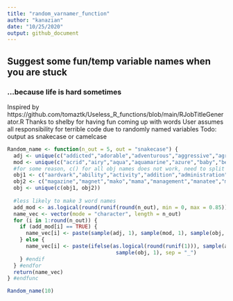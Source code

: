 ```yaml
---
title: "random_varnamer_function"
author: "kanazian"
date: "10/25/2020"
output: github_document
---
```


## Suggest some fun/temp variable names when you are stuck

### ...because life is hard sometimes
Inspired by https://github.com/tomaztk/Useless_R_functions/blob/main/RJobTitleGenerator.R
Thanks to shelby for having fun coming up with words
User assumes all responsibility for terrible code due to randomly named variables
Todo: output as snakecase or camelcase
```r
Random_name <- function(n_out = 5, out = "snakecase") {
  adj <- unique(c("addicted","adorable","adventurous","aggressive","agreeable","alert","alive","amused","angry","annoyed","annoying","anxious","arrogant","ashamed","attractive","average","awful","bad","beautiful","better","bewildered","black","blended","bloody","blushing","bored","brainy","brave","breakable","bright","bright","busy","calm","careful","cautious","charming","cheerful","clean","clear","clever","cloudy","clumsy","colorful","combative","comfortable","concerned","condemned","confused","cooperative","courageous","crabby","crazy","creepy","crowded","cruel","curious","cute","dangerous","dark","dead","defeated","defiant","delightful","depressed","determined","different","difficult","disgusted","distinct","disturbed","dizzy","doubtful","drab","drab","dull","eager","easy","egregious","elated","elegant","embarrassed","enchanting","encouraging","energetic","enthusiastic","envious","evil","excited","expensive","exuberant","fair","faithful","famous","fancy","fantastic","fierce","filthy","fine","foolish","fragile","frail","frantic","friendly","frightened","funky","funny","gentle","gifted","glamorous","gleaming","glorious","good","gorgeous","graceful","gregarious","grieving","grotesque","grumpy","handsome","happy","healthy","helpful","helpless","hilarious","homeless","homely","horrible","humble","hungry","hurt","icky","ill","important","impossible","inexpensive","innocent","inquisitive","itchy","jealous","jellied","jittery","jolly","joyous","keratinous","kind","lazy","light","lively","lonely","long","lovely","lucky","lusty","magnificent","misty","modern","monotonous","motionless","muddy","mushy","mysterious","nasty","naughty","nervous","nice","noble","nutty","obedient","obnoxious","odd","ombre","oozy","open","outrageous","outstanding","panicky","perfect","petite","plain","pleasant","poised","poor","powerful","precious","prickly","proud","putrid","puzzled","quaint","quizzical","ragged","real","relieved","repulsive","rich","scary","selfish","sheepish","shiny","shy","silly","sleepy","smiling","smoggy","sore","sparkling","splendid","spotless","stormy","strange","stupid","successful","super","talented","tame","tasty","tender","tense","tepid","terrible","thankful","thoughtful","thoughtless","tired","tough","troubled","ugliest","ugly","uninterested","unsightly","unusual","upgraded","upset","uptight","vain","vast","victorious","vivacious","wandering","waxy","weak","weary","wicked","wild","witty","worried","worrisome","wrong","zany","zealous","zesty","zippy"))
  mod <- unique(c("acrid","airy","aqua","aquamarine","azure","baby","beefy","beige","big","bird","bisque","black","bland","blast","blue","bony","boundless","brackish","brass","brawny","brick","broad","bronze","brown","brulee","buff","bulbous","bulky","burly","butter","camel","caravan","cerulean","chalice","chartruse","chocolate","chowder","chunky","clove","colossal","compact","copper","coral","cornsilk","corny","corpulent","cosmic","cricket","crimson","crusty","cubby","curvy","cyan","dairy","dance","delight","dreaming","drops","dust","dwarf","eggy","elfin","emaciated","endless","enormous","enormous","epic","expansive","extensive","fat","feldspar","ferocious","fest","flash","fleshy","forlorn","fuchsia","galaxy","gargantuan","garish","garnished","gaunt","giant","gigantic","ginger","glorious","glow","gold","grain","grand","grass","gray","great","green","haggard","hangry","haphazard","heavy","hefty","hollow","honeydew","hue","huge","hulking","illimitable","immeasurable","immense","indigo","infinitesimal","inglorious","inky","ivory","julienned","jumbled","khaki","lanky","large","lavender","lean","light","lily","limber","lime","limitless","limp","linen","little","magenta","mammoth","mane","maroon","massive","meager","measly","microscopic","mini","miniature","minuscule","minute","moccasin","monstrous","moss","moth","mustard","narrow","navy","notorious","obese","olive","orange","orchid","outsized","oval","oversize","overweight","ovoid","palacial","pale","paltry","passion","pearl","pentagonal","peruvian","petite","pink","plateau","plum","plump","pollen","portly","poundcake","pudgy","puny","purple","quaint","quick","quiet","rabbit","rabid","red","ridge","rock","rotund","round","salmon","sand","scanty","scraggy","scrawny","sea","seed","shadow","short","sienna","silk","silver","sizable","skeletal","skimpy","skinny","slender","slim","small","snow","sorbet","souffle","split","spout","square","squat","stage","star","stocky","stone","stout","strapping","stupendous","sturdy","sunlight","swole","tail","tall","tan","tangerine","tart","tea","teal","teensy","teeny","terrible","thick","thickset","thin","thistle","tiny","titanic","tomato","towering","traditional","trifling","trim","tubby","turquoise","tweed","undersized","underweight","undulating","unlimited","vast","victorious","violet","vivacious","wee","wheat","white","whopping","wide","wild","wilted","withered","woods","xrayed","yellow","young","zesty"))
  #for some reason, c() for all obj names does not work, need to split into 2 vectors and then join vectors
  obj1 <- c("aardvark","ability","activity","addition","administration","advertising","advice","agency","agonist","alcohol","alligator","alp","alpaca","analysis","angle","antagonist","anteater","antelope","apartment","ape","apex","application","arabian","arbiter","arch","area","ariola","armadillo","army","art","arthropod","article","aspect","association","attention","attitude","audience","axe","axon","aye","babadook","baboon","badger","band","bandicoot","bangalore","bank","banshee","baratheons","basidia","basis","bat","bear","beaver","belly","beluga","bicycle","bird","bison","blood","bloodhound","boar","bobcat","bonobo","bork","boyfriend","brake","bridge","brute","bud","buffalo","bug","bulb","bull","bunker","burger","cacophony","caiman","camel","camera","cannon","canoe","capuchin","capybara","carbine","caribou","cassette","cat","category","cattle","cell","centromere","chain","chainsaw","cheetah","chemistry","child","chimpanzee","chinchilla","chipmunk","cigarette","cilia","city","clathrin","climax","cobra","cocktail","cog","collection","college","combination","community","competition","computer","concept","connection","context","control","coral","cortana","cougar","country","county","covenant","cow","coyote","cozies","crankset","crispr","criticism","crocodile","croissant","crustacean","cucumber","cumquat","curb","customer","dartfrog","data","dealer","death","debt","decision","deer","definition","degus","dendrite","department","depression","depth","description","development","difference","dikdik","dingo","direction","director","direwolf","discussion","disease","disk","distribution","dogfish","dolphin","donkey","doodle","dormouse","dragon","driver","drone","drunkard","duckbill","dugong","economics","education","effort","eggplant","elephant","elevation","elite","elk","endoplasmic_reticulum","energy","enoki","entertainment","environment","epic","equipment","ermine","estate","eunuch","event","exam","exon","expression","fact","failure","fairy","family","ferret","finding","fish","fishing","flash","flight","flood","flop","food","foundation","fox","freedom","frog","gateway","gazelle","gear","gecko","gel","ghost","gibbon","giraffe","glomerulus","glove","goal","goalie","goat","goat","golgi","gopher","gorilla","government","grandmother","grandpa","gravemind","greyjoy","greyworm","grizzly","groundhog","grove","growth","grunt","guineapig","gulag","gulash","gutter","halibut","halo","hammerheadshark","hare","health","heart","hedgehog","helmet","heretic","hippo","hiseq","histone","history","hockey","hornet","horse","horse","housing","humpback","hunter","hyena","hyrax","idea","igloo","iguana","iguana","imagination","impala","importance","income","incubator","industry","inflation","information","insect","instance","insurance","internet","introduction","intron","investment","irrawaddy","jackal","jackrabbit","jaguar","jellyfish","johnson","jumprope","jungle","kangaroo","keyes","khal","khaleesi","killerwhale","kingsguard","kingslayer","klondike","knowledge","koala","komodo","kookaburra","kryll","ladder","lake","lama","lamb","lance","lancelet","lane","language","lannisters","law","leatherback","lemming","lemur","length","leopard","library","ligand","linda","lion","lipid","literature","llama","location","locust","loggerhead","loris","love","lynx")
  obj2 <- c("magazine","magnet","mako","mama","management","manatee","mantaray","mantis","map","marketing","marmot","marriage","martells","math","meaning","meat","media","medicine","meerkat","member","membrane","memory","mercenary","message","method","minion","mink","miseq","mitochondria","mole","mollusk","moment","mongoose","mongoose","monkey","monkey","month","mood","moose","mouse","movie","mule","music","muskox","muskrat","myelin","nakedmolerat","narwhal","nation","nature","nautilus","nessie","neuron","news","newspaper","newt","nextseq","nexus","night","nipple","nucleus","nutria","nyala","ocelot","octane","octopus","odorant","office","okapi","opinion","opossum","opportunity","orangutan","orca","organelle","organization","otter","outback","oven","ox","painting","panda","pangolin","panther","paper","passion","paw","payment","pbody","pedal","people","percentage","performance","person","personality","perspective","philosophy","phone","photo","photon","physics","pig","pilot","pinemarten","pinky","pipette","pistol","pizza","platypus","player","poisson","polarbear","policy","politics","population","porcupine","pore","porpoise","possum","potto","power","prairiedog","president","problem","product","property","prophet","psychology","pudu","puma","puma","pylon","quality","quint","quokkas","quolls","quorum","rabbit","raccoon","radio","ramen","rat","ray","reading","reality","receptor","recipe","recommendation","regret","reindeer","relationship","resource","response","responsibility","revolver","rhino","road","role","rollercoaster","safety","salamander","sandsnakes","sanguine","scarab","scene","science","scorpion","seal","seat","secretary","security","selection","sept","sequoia","series","setting","shakeweight","shark","sheath","sheep","sheep","shifter","shiitake","shopping","shotgun","situation","skill","skin","skink","skunk","sloth","smg","snake","sniper","snowleopard","society","software","solution","soup","spartan","spatula","spectre","spermwhale","spidermonkey","spore","squirrel","squirrel","starks","statement","stirbar","storage","story","stranger","strategy","stripper","student","studio","success","sufferfest","sunbear","swarm","system","takin","tamarin","tapir","tardigrade","targaryens","tasmaniandevil","tattoo","teacher","teaching","technology","television","telomere","temperature","terrapin","theory","thing","thought","tiger","titan","topi","topic","tortoise","tower","transposon","trojan","troll","trombone","truth","truth","tuba","tube","tullys","turtle","uakari","understanding","unibrow","unicorn","unit","university","unsullied","user","vampirebat","variety","veldt","version","vesicle","vicuna","video","vixen","volcano","vole","vuvuzela","wall","wallaby","walrus","wangjangler","warthog","warthog","waterbuffalo","watt","way","wealth","weasel","week","whale","whisk","wildcat","wildebeest","wildfire","witch","wobbegong","wolf","wolverine","woman","wombat","wood","woodchuck","world","wraith","wretches","writing","xenon","yak","year","yeast","yule","zamboni","zebra","zebu","zion","zulu")
  obj <- unique(c(obj1, obj2))
  
  #less likely to make 3 word names
  add_mod <- as.logical(round(runif(round(n_out), min = 0, max = 0.85)))
  name_vec <- vector(mode = "character", length = n_out)
  for (i in 1:round(n_out)) {
    if (add_mod[i] == TRUE) {
      name_vec[i] <- paste(sample(adj, 1), sample(mod, 1), sample(obj, 1), sep = "_")
    } else {
      name_vec[i] <- paste(ifelse(as.logical(round(runif(1))), sample(adj, 1), sample(mod, 1)),
                                   sample(obj, 1), sep = "_")
    } #endif
  } #endfor
  return(name_vec)
} #endfunc

Random_name(10)
```